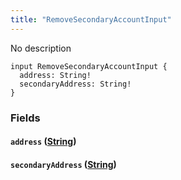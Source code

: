 ```yaml
---
title: "RemoveSecondaryAccountInput"
---
```


No description

```
input RemoveSecondaryAccountInput {
  address: String!
  secondaryAddress: String!
}

```

### Fields[](#fields "Direct link to heading")

#### `address` ([String](/developer/graphql-api/references/scalars/string))[](#address-string "Direct link to heading")

#### `secondaryAddress` ([String](/developer/graphql-api/references/scalars/string))[](#secondaryaddress-string "Direct link to heading")